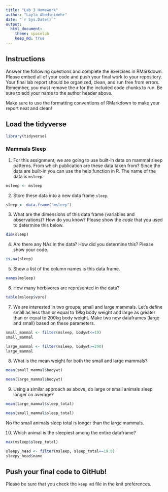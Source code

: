```yaml
---
title: "Lab 3 Homework"
author: "Layla Abedinimehr"
date: "`r Sys.Date()`"
output:
  html_document: 
    theme: spacelab
    keep_md: true
---
```


## Instructions
Answer the following questions and complete the exercises in RMarkdown. Please embed all of your code and push your final work to your repository. Your final lab report should be organized, clean, and run free from errors. Remember, you must remove the `#` for the included code chunks to run. Be sure to add your name to the author header above.  

Make sure to use the formatting conventions of RMarkdown to make your report neat and clean!  

## Load the tidyverse
```r
library(tidyverse)
```

### Mammals Sleep  
1. For this assignment, we are going to use built-in data on mammal sleep patterns. From which publication are these data taken from? Since the data are built-in you can use the help function in R. The name of the data is `msleep`.  
```r
msleep <- msleep
```

2. Store these data into a new data frame `sleep`.  
```r
sleep <- data.frame("msleep")
```

3. What are the dimensions of this data frame (variables and observations)? How do you know? Please show the *code* that you used to determine this below.  
```r
dim(sleep)
```

4. Are there any NAs in the data? How did you determine this? Please show your code.  
```r
is.na(sleep)
```

5. Show a list of the column names is this data frame.
```r
names(msleep)
```

6. How many herbivores are represented in the data?  
```r
table(msleep$vore)
```

7. We are interested in two groups; small and large mammals. Let's define small as less than or equal to 19kg body weight and large as greater than or equal to 200kg body weight. Make two new dataframes (large and small) based on these parameters.
```r
small_mammal <- filter(msleep, bodywt<=19)
small_mammal
```
```r
large_mammal <- filter(msleep, bodywt>=200)
large_mammal
```

8. What is the mean weight for both the small and large mammals?
```r
mean(small_mammal$bodywt)
```

```r
mean(large_mammal$bodywt)
```

9. Using a similar approach as above, do large or small animals sleep longer on average?  

```r
mean(large_mammal$sleep_total)
```
```r
mean(small_mammal$sleep_total)
```
 No the small animals sleep total is longer than the large mammals. 

10. Which animal is the sleepiest among the entire dataframe?
```r
max(msleep$sleep_total)
```
```r
sleepy_head <- filter(msleep, sleep_total==19.9)
sleepy_head$name
```


## Push your final code to GitHub!
Please be sure that you check the `keep md` file in the knit preferences.   